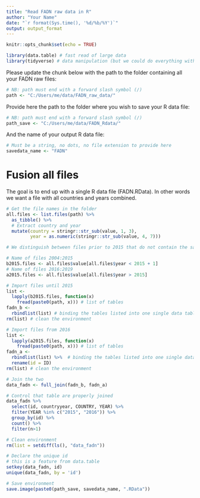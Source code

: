 ```yaml
---
title: "Read FADN raw data in R"
author: "Your Name"
date: "`r format(Sys.time(), '%d/%b/%Y')`"
output: output_format
---
```


```r
knitr::opts_chunk$set(echo = TRUE)
```

```r
library(data.table) # fast read of large data
library(tidyverse) # data manipulation (but we could do everything with data.table)
```

Please update the chunk below with the path to the folder containing all your FADN raw files: 
```r
# NB: path must end with a forward slash symbol (/)
path <- "C:/Users/me/data/FADN_raw_data/"
```

Provide here the path to the folder where you wish to save your R data file:
```r
# NB: path must end with a forward slash symbol (/)
path_save <- "C:/Users/me/data/FADN_Rdata/"
```

And the name of your output R data file:
```r
# Must be a string, no dots, no file extension to provide here
savedata_name <- "FADN"
```

# Fusion all files

The goal is to end up with a single R data file (FADN.RData). In other words we want a file with all countries and years combined.

```r
# Get the file names in the folder
all.files <- list.files(path) %>%
  as_tibble() %>%
  # Extract country and year
  mutate(country = stringr::str_sub(value, 1, 3),
         year = as.numeric(stringr::str_sub(value, 4, 7)))

# We distinguish between files prior to 2015 that do not contain the same variables. 

# Name of files 2004:2015
b2015.files <- all.files$value[all.files$year < 2015 + 1]
# Name of files 2016:2019
a2015.files <- all.files$value[all.files$year > 2015]

# Import files until 2015
list <-
  lapply(b2015.files, function(x)
    fread(paste0(path, x))) # list of tables
fadn_b <-
  rbindlist(list) # binding the tables listed into one single data table
rm(list) # clean the environment

# Import files from 2016
list <-
  lapply(a2015.files, function(x)
    fread(paste0(path, x))) # list of tables
fadn_a <-
  rbindlist(list) %>%  # binding the tables listed into one single data table
  rename(id = ID)
rm(list) # clean the environment

# Join the two
data_fadn <- full_join(fadn_b, fadn_a)
```

```r
# Control that table are properly joined
data_fadn %>%
  select(id, countryyear, COUNTRY, YEAR) %>%
  filter(YEAR %in% c("2015", "2016")) %>%
  group_by(id) %>%
  count() %>%
  filter(n>1)
```

```r
# Clean environment
rm(list = setdiff(ls(), "data_fadn"))

# Declare the unique id
# this is a feature from data.table
setkey(data_fadn, id)
unique(data_fadn, by = 'id')

# Save environment
save.image(paste0(path_save, savedata_name, ".RData"))
```

